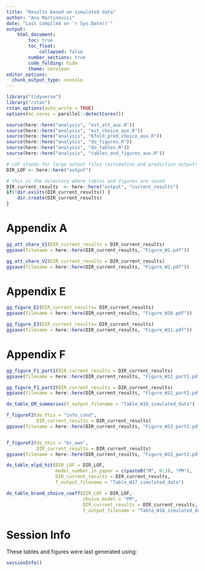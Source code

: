 ```yaml
---
title: "Results based on simulated data"
author: "Ana Martinovici"
date: "Last compiled on `r Sys.Date()`"
output: 
    html_document:
        toc: true
        toc_float: 
            collapsed: false
        number_sections: true
        code_folding: hide
        theme: cerulean
editor_options: 
  chunk_output_type: console
---
```



```r

library("tidyverse")
library("rstan")
rstan_options(auto_write = TRUE)
options(mc.cores = parallel::detectCores())

source(here::here("analysis", "est_att_aux.R"))
source(here::here("analysis", "est_choice_aux.R"))
source(here::here("analysis", "Kfold_pred_choice_aux.R"))
source(here::here("analysis", "do_figures.R"))
source(here::here("analysis", "do_tables.R"))
source(here::here("analysis", "tables_and_figures_aux.R"))

# LOF stands for large output files (estimation and prediction output)
DIR_LOF <- here::here("output")

# this is the directory where tables and figures are saved
DIR_current_results  <- here::here("output", "current_results")
if(!dir.exists(DIR_current_results)) {
	dir.create(DIR_current_results)
}

```


# Appendix A

```r

gg_att_share_V1(DIR_current_results = DIR_current_results)
ggsave(filename = here::here(DIR_current_results, "Figure_W1.pdf"))

```

```r

gg_att_share_V2(DIR_current_results = DIR_current_results)
ggsave(filename = here::here(DIR_current_results, "Figure_W2.pdf"))

```

# Appendix E

```r

gg_figure_E2(DIR_current_results= DIR_current_results)
ggsave(filename = here::here(DIR_current_results, "Figure_W10.pdf"))

```

```r

gg_figure_E3(DIR_current_results= DIR_current_results)
ggsave(filename = here::here(DIR_current_results, "Figure_W11.pdf"))

```

# Appendix F

```r

gg_figure_F1_part1(DIR_current_results = DIR_current_results)
ggsave(filename = here::here(DIR_current_results, "Figure_W12_part1.pdf"))

gg_figure_F1_part2(DIR_current_results = DIR_current_results)
ggsave(filename = here::here(DIR_current_results, "Figure_W12_part2.pdf"))

```

```r

do_table_EM_summaries(f_output_filename = "Table_W16_simulated_data")

```


```r

f_figureF2(do_this = "info_cond",
		   DIR_current_results = DIR_current_results)
ggsave(filename = here::here(DIR_current_results, "Figure_W13_part1.pdf"))


f_figureF2(do_this = "br_own",
		   DIR_current_results = DIR_current_results)
ggsave(filename = here::here(DIR_current_results, "Figure_W13_part2.pdf"))

```


```r

do_table_elpd_hit(DIR_LOF = DIR_LOF,
				  model_number_in_paper = c(paste0("M", 0:3), "PM"),
				  DIR_current_results = DIR_current_results,
				  f_output_filename = "Table_W17_simulated_data")

```


```r

do_table_brand_choice_coeff(DIR_LOF = DIR_LOF,
							choice_model = "PM",
							DIR_current_results = DIR_current_results,
							f_output_filename = "Table_W18_simulated_data") 

```

# Session Info

These tables and figures were last generated using:

```r

sessionInfo()

```

